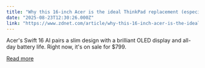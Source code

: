 ```yaml
---
title: "Why this 16-inch Acer is the ideal ThinkPad replacement (especially at this price)"
date: "2025-08-23T12:30:26.000Z"
link: "https://www.zdnet.com/article/why-this-16-inch-acer-is-the-ideal-thinkpad-replacement-especially-at-this-price/"
---
```


Acer's Swift 16 AI pairs a slim design with a brilliant OLED display and all-day battery life. Right now, it's on sale for $799.

[Read more](https://www.zdnet.com/article/why-this-16-inch-acer-is-the-ideal-thinkpad-replacement-especially-at-this-price/)
